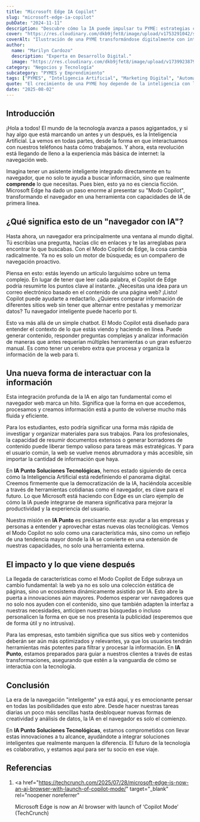 ```yaml
---
title: "Microsoft Edge IA Copilot"
slug: "microsoft-edge-ia-copilot"
pubDate: "2024-11-11"
description: "Descubre cómo la IA puede impulsar tu PYME: estrategias concretas de marketing, automatización y datos para aumentar ventas."
cover: "https://res.cloudinary.com/dkb9jfet8/image/upload/v1753291042/small-business_kk56r6.jpg"
coverAlt: "Ilustración de una PYME transformándose digitalmente con inteligencia artificial."
author:
  name: "Marilyn Cardozo"
  description: "Experta en Desarrollo Digital."
  image: "https://res.cloudinary.com/dkb9jfet8/image/upload/v1739923879/marilyn_s2mi4a.png"
category: "Negocios y Tecnología"
subcategory: "PYMES y Emprendimiento"
tags: ["PYMES", "Inteligencia Artificial", "Marketing Digital", "Automatización", "Ventas"]
quote: "El crecimiento de una PYME hoy depende de la inteligencia con la que se aplican datos, IA y estrategia. — Sergio Rondón"
date: "2025-08-02"
---
```




<h2 id="introduccion">Introducción</h2>

¡Hola a todos! El mundo de la tecnología avanza a pasos agigantados, y si hay algo que está marcando un antes y un después, es la Inteligencia Artificial. La vemos en todas partes, desde la forma en que interactuamos con nuestros teléfonos hasta cómo trabajamos. Y ahora, esta revolución está llegando de lleno a la experiencia más básica de internet: la navegación web.

Imagina tener un asistente inteligente integrado directamente en tu navegador, que no solo te ayuda a buscar información, sino que realmente **comprende** lo que necesitas. Pues bien, esto ya no es ciencia ficción. Microsoft Edge ha dado un paso enorme al presentar su "Modo Copilot", transformando el navegador en una herramienta con capacidades de IA de primera línea.

<h2 id="que-significa-navegador-con-ia">
  ¿Qué significa esto de un "navegador con IA"?
</h2>

Hasta ahora, un navegador era principalmente una ventana al mundo digital. Tú escribías una pregunta, hacías clic en enlaces y te las arreglabas para encontrar lo que buscabas. Con el Modo Copilot de Edge, la cosa cambia radicalmente. Ya no es solo un motor de búsqueda; es un compañero de navegación proactivo.

Piensa en esto: estás leyendo un artículo larguísimo sobre un tema complejo. En lugar de tener que leer cada palabra, el Copilot de Edge podría resumirte los puntos clave al instante. ¿Necesitas una idea para un correo electrónico basado en el contenido de una página web? ¡Listo! Copilot puede ayudarte a redactarlo. ¿Quieres comparar información de diferentes sitios web sin tener que alternar entre pestañas y memorizar datos? Tu navegador inteligente puede hacerlo por ti.

Esto va más allá de un simple chatbot. El Modo Copilot está diseñado para entender el contexto de lo que estás viendo y haciendo en línea. Puede generar contenido, responder preguntas complejas y analizar información de maneras que antes requerían múltiples herramientas o un gran esfuerzo manual. Es como tener un cerebro extra que procesa y organiza la información de la web para ti.

<h2 id="nueva-forma-interactuar-informacion">
  Una nueva forma de interactuar con la información
</h2>

Esta integración profunda de la IA en algo tan fundamental como el navegador web marca un hito. Significa que la forma en que accedemos, procesamos y creamos información está a punto de volverse mucho más fluida y eficiente.

Para los estudiantes, esto podría significar una forma más rápida de investigar y organizar materiales para sus trabajos. Para los profesionales, la capacidad de resumir documentos extensos o generar borradores de contenido puede liberar tiempo valioso para tareas más estratégicas. Y para el usuario común, la web se vuelve menos abrumadora y más accesible, sin importar la cantidad de información que haya.

En **IA Punto Soluciones Tecnológicas**, hemos estado siguiendo de cerca cómo la Inteligencia Artificial está redefiniendo el panorama digital. Creemos firmemente que la democratización de la IA, haciéndola accesible a través de herramientas cotidianas como el navegador, es clave para el futuro. Lo que Microsoft está haciendo con Edge es un claro ejemplo de cómo la IA puede integrarse de manera significativa para mejorar la productividad y la experiencia del usuario.

Nuestra misión en **IA Punto** es precisamente esa: ayudar a las empresas y personas a entender y aprovechar estas nuevas olas tecnológicas. Vemos el Modo Copilot no solo como una característica más, sino como un reflejo de una tendencia mayor donde la IA se convierte en una extensión de nuestras capacidades, no solo una herramienta externa.

<h2 id="impacto-y-lo-que-viene-despues">El impacto y lo que viene después</h2>

La llegada de características como el Modo Copilot de Edge subraya un cambio fundamental: la web ya no es solo una colección estática de páginas, sino un ecosistema dinámicamente asistido por IA. Esto abre la puerta a innovaciones aún mayores. Podemos esperar ver navegadores que no solo nos ayuden con el contenido, sino que también adapten la interfaz a nuestras necesidades, anticipen nuestras búsquedas o incluso personalicen la forma en que se nos presenta la publicidad (esperemos que de forma útil y no intrusiva).

Para las empresas, esto también significa que sus sitios web y contenidos deberán ser aún más optimizados y relevantes, ya que los usuarios tendrán herramientas más potentes para filtrar y procesar la información. En **IA Punto**, estamos preparados para guiar a nuestros clientes a través de estas transformaciones, asegurando que estén a la vanguardia de cómo se interactúa con la tecnología.

<h2 id="conclusion">Conclusión</h2>

La era de la navegación "inteligente" ya está aquí, y es emocionante pensar en todas las posibilidades que esto abre. Desde hacer nuestras tareas diarias un poco más sencillas hasta desbloquear nuevas formas de creatividad y análisis de datos, la IA en el navegador es solo el comienzo.

En **IA Punto Soluciones Tecnológicas**, estamos comprometidos con llevar estas innovaciones a tu alcance, ayudándote a integrar soluciones inteligentes que realmente marquen la diferencia. El futuro de la tecnología es colaborativo, y estamos aquí para ser tu socio en ese viaje.

<h2 id="referencias">Referencias</h2>

1.  <a
      href="https://techcrunch.com/2025/07/28/microsoft-edge-is-now-an-ai-browser-with-launch-of-copilot-mode/"
      target="_blank"
      rel="noopener noreferrer"
    >
      Microsoft Edge is now an AI browser with launch of ‘Copilot Mode’
      (TechCrunch)
    </a>

